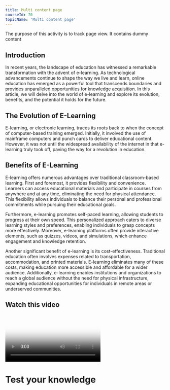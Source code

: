 ```yaml
---
title: Multi content page
courseId: 70
topicName: 'Multi content page'
---
```


The purpose of this activity is to track page view. It contains dummy content

## Introduction

In recent years, the landscape of education has witnessed a remarkable transformation with the advent of e-learning. As technological advancements continue to shape the way we live and learn, online education has emerged as a powerful tool that transcends boundaries and provides unparalleled opportunities for knowledge acquisition. In this article, we will delve into the world of e-learning and explore its evolution, benefits, and the potential it holds for the future.

## The Evolution of E-Learning

E-learning, or electronic learning, traces its roots back to when the concept of computer-based training emerged. Initially, it involved the use of mainframe computers and punch cards to deliver educational content. However, it was not until the widespread availability of the internet in that e-learning truly took off, paving the way for a revolution in education.

## Benefits of E-Learning

E-learning offers numerous advantages over traditional classroom-based learning. First and foremost, it provides flexibility and convenience. Learners can access educational materials and participate in courses from anywhere and at any time, eliminating the need for physical attendance. This flexibility allows individuals to balance their personal and professional commitments while pursuing their educational goals.

Furthermore, e-learning promotes self-paced learning, allowing students to progress at their own speed. This personalized approach caters to diverse learning styles and preferences, enabling individuals to grasp concepts more effectively. Moreover, e-learning platforms often provide interactive elements, such as quizzes, videos, and simulations, which enhance engagement and knowledge retention.

Another significant benefit of e-learning is its cost-effectiveness. Traditional education often involves expenses related to transportation, accommodation, and printed materials. E-learning eliminates many of these costs, making education more accessible and affordable for a wider audience. Additionally, e-learning enables institutions and organizations to reach a global audience without the need for physical infrastructure, expanding educational opportunities for individuals in remote areas or underserved communities.


## Watch this video

<Video
  url="https://customer-ytbpo1yna9xohg5m.cloudflarestream.com/e1aa2e24614b242afdd4afb36a0c2f75/manifest/video.m3u8"
  poster="https://customer-ytbpo1yna9xohg5m.cloudflarestream.com/e1aa2e24614b242afdd4afb36a0c2f75/thumbnails/thumbnail.jpg?time=6s"
/>


# Test your knowledge

<Quiz courseId="70" quizId="1067"/>
